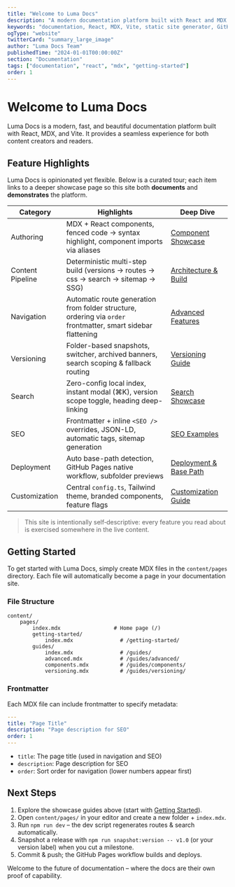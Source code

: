 ```yaml
---
title: "Welcome to Luma Docs"
description: "A modern documentation platform built with React and MDX. Features automatic routing, static generation, and GitHub Pages deployment."
keywords: "documentation, React, MDX, Vite, static site generator, GitHub Pages"
ogType: "website"
twitterCard: "summary_large_image"
author: "Luma Docs Team"
publishedTime: "2024-01-01T00:00:00Z"
section: "Documentation"
tags: ["documentation", "react", "mdx", "getting-started"]
order: 1
---
```


# Welcome to Luma Docs

Luma Docs is a modern, fast, and beautiful documentation platform built with React, MDX, and Vite. It provides a seamless experience for both content creators and readers.

## Feature Highlights

Luma Docs is opinionated yet flexible. Below is a curated tour; each item links to a deeper showcase page so this site both **documents** and **demonstrates** the platform.

| Category         | Highlights                                                                                                   | Deep Dive                                      |
| ---------------- | ------------------------------------------------------------------------------------------------------------ | ---------------------------------------------- |
| Authoring        | MDX + React components, fenced code → syntax highlight, component imports via aliases                        | [Component Showcase](./guides/components/)     |
| Content Pipeline | Deterministic multi-step build (versions → routes → css → search → sitemap → SSG)                            | [Architecture & Build](./guides/architecture/) |
| Navigation       | Automatic route generation from folder structure, ordering via `order` frontmatter, smart sidebar flattening | [Advanced Features](./guides/advanced/)        |
| Versioning       | Folder-based snapshots, switcher, archived banners, search scoping & fallback routing                        | [Versioning Guide](./guides/versioning/)       |
| Search           | Zero-config local index, instant modal (⌘K), version scope toggle, heading deep-linking                      | [Search Showcase](./guides/search/)            |
| SEO              | Frontmatter + inline `<SEO />` overrides, JSON-LD, automatic tags, sitemap generation                        | [SEO Examples](./seo-examples/)                |
| Deployment       | Auto base-path detection, GitHub Pages native workflow, subfolder previews                                   | [Deployment & Base Path](./guides/deployment/) |
| Customization    | Central `config.ts`, Tailwind theme, branded components, feature flags                                       | [Customization Guide](./guides/customization/) |

> This site is intentionally self‑descriptive: every feature you read about is exercised somewhere in the live content.

## Getting Started

To get started with Luma Docs, simply create MDX files in the `content/pages` directory. Each file will automatically become a page in your documentation site.

### File Structure

```
content/
    pages/
        index.mdx                 # Home page (/)
        getting-started/
            index.mdx               # /getting-started/
        guides/
            index.mdx               # /guides/
            advanced.mdx            # /guides/advanced/
            components.mdx          # /guides/components/
            versioning.mdx          # /guides/versioning/
```

### Frontmatter

Each MDX file can include frontmatter to specify metadata:

```yaml
---
title: "Page Title"
description: "Page description for SEO"
order: 1
---
```

- `title`: The page title (used in navigation and SEO)
- `description`: Page description for SEO
- `order`: Sort order for navigation (lower numbers appear first)

## Next Steps

1. Explore the showcase guides above (start with [Getting Started](./getting-started/)).
2. Open `content/pages/` in your editor and create a new folder + `index.mdx`.
3. Run `npm run dev` – the dev script regenerates routes & search automatically.
4. Snapshot a release with `npm run snapshot:version -- v1.0` (or your version label) when you cut a milestone.
5. Commit & push; the GitHub Pages workflow builds and deploys.

Welcome to the future of documentation – where the docs are their own proof of capability.
